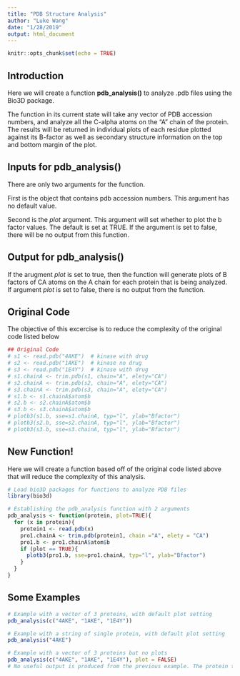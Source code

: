 ```yaml
---
title: "PDB Structure Analysis"
author: "Luke Wang"
date: "1/28/2019"
output: html_document
---
```


```r
knitr::opts_chunk$set(echo = TRUE)
```

## Introduction
Here we will create a function **pdb_analysis()** to analyze .pdb files using the Bio3D package. 

The function in its current state will take any vector of PDB accession numbers, and analyze all the C-alpha atoms on the "A" chain of the protein. The results will be returned in individual plots of each residue plotted against its B-factor as well as secondary structure information on the top and bottom margin of the plot. 

## Inputs for pdb_analysis()
There are only two arguments for the function. 

First is the object that contains pdb accession numbers. This argument has no default value.

Second is the *plot* argument. This argument will set whether to plot the b factor values. The default is set at TRUE. If the argument is set to false, there will be no output from this function. 

## Output for pdb_analysis()
If the arugment *plot* is set to true, then the function will generate plots of B factors of CA atoms on the A chain for each protein that is being analyzed. If argument *plot* is set to false, there is no output from the function.

## Original Code
The objective of this excercise is to reduce the complexity of the original code listed below

```r
## Original Code
# s1 <- read.pdb("4AKE")  # kinase with drug
# s2 <- read.pdb("1AKE")  # kinase no drug
# s3 <- read.pdb("1E4Y")  # kinase with drug
# s1.chainA <- trim.pdb(s1, chain="A", elety="CA")
# s2.chainA <- trim.pdb(s2, chain="A", elety="CA")
# s3.chainA <- trim.pdb(s3, chain="A", elety="CA")
# s1.b <- s1.chainA$atom$b
# s2.b <- s2.chainA$atom$b
# s3.b <- s3.chainA$atom$b
# plotb3(s1.b, sse=s1.chainA, typ="l", ylab="Bfactor")
# plotb3(s2.b, sse=s2.chainA, typ="l", ylab="Bfactor")
# plotb3(s3.b, sse=s3.chainA, typ="l", ylab="Bfactor")
```

## New Function!

Here we will create a function based off of the original code listed above that will reduce the complexity of this analysis.
```r
# Load bio3D packages for functions to analyze PDB files
library(bio3d)

# Establishing the pdb_analysis function with 2 arguments
pdb_analysis <- function(protein, plot=TRUE){
  for (x in protein){
    protein1 <- read.pdb(x)
    pro1.chainA <- trim.pdb(protein1, chain ="A", elety = "CA")
    pro1.b <- pro1.chainA$atom$b
    if (plot == TRUE){
      plotb3(pro1.b, sse=pro1.chainA, typ="l", ylab="Bfactor")
    }
  }
}

```


## Some Examples

```r
# Example with a vector of 3 proteins, with default plot setting
pdb_analysis(c("4AKE", "1AKE", "1E4Y"))

# Example with a string of single protein, with default plot setting
pdb_analysis("4AKE")

# Example with a vector of 3 proteins but no plots
pdb_analysis(c("4AKE", "1AKE", "1E4Y"), plot = FALSE)
# No useful output is produced from the previous example. The protein that was analyzed will not be passed outside of the function for furthur use.
```

